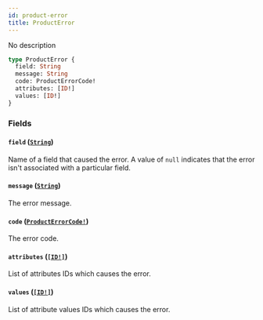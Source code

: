 ```yaml
---
id: product-error
title: ProductError
---
```


No description

```graphql
type ProductError {
  field: String
  message: String
  code: ProductErrorCode!
  attributes: [ID!]
  values: [ID!]
}
```

### Fields

#### `field` ([`String`](/developer/api-reference/scalars/string.mdx))

Name of a field that caused the error. A value of `null` indicates that the error isn't associated with a particular field.

#### `message` ([`String`](/developer/api-reference/scalars/string.mdx))

The error message.

#### `code` ([`ProductErrorCode!`](/developer/api-reference/enums/product-error-code.mdx))

The error code.

#### `attributes` ([`[ID!]`](/developer/api-reference/scalars/id.mdx))

List of attributes IDs which causes the error.

#### `values` ([`[ID!]`](/developer/api-reference/scalars/id.mdx))

List of attribute values IDs which causes the error.
